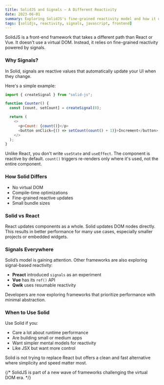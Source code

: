 ```yaml
---
title: SolidJS and Signals – A Different Reactivity
date: 2023-06-01
summary: Exploring SolidJS's fine-grained reactivity model and how it differs from virtual DOM frameworks.
tags: [solidjs, reactivity, signals, javascript, frontend]
---
```


SolidJS is a front-end framework that takes a different path than React or Vue. It doesn't use a virtual DOM. Instead, it relies on fine-grained reactivity powered by signals.

### Why Signals?

In Solid, signals are reactive values that automatically update your UI when they change.

Here's a simple example:

```js
import { createSignal } from "solid-js";

function Counter() {
  const [count, setCount] = createSignal(0);

  return (
    <>
      <p>Count: {count()}</p>
      <button onClick={() => setCount(count() + 1)}>Increment</button>
    </>
  );
}
```

Unlike React, you don't write `useState` and `useEffect`. The component is reactive by default. `count()` triggers re-renders only where it's used, not the entire component.

### How Solid Differs

- No virtual DOM
- Compile-time optimizations
- Fine-grained reactive updates
- Small bundle sizes

### Solid vs React

React updates components as a whole. Solid updates DOM nodes directly. This results in better performance for many use cases, especially smaller projects or embedded widgets.

### Signals Everywhere

Solid’s model is gaining attention. Other frameworks are also exploring signal-based reactivity:

- **Preact** introduced `signals` as an experiment
- **Vue** has its `ref()` API
- **Qwik** uses resumable reactivity

Developers are now exploring frameworks that prioritize performance with minimal abstraction.

### When to Use Solid

Use Solid if you:

- Care a lot about runtime performance
- Are building small or medium apps
- Want simpler mental models for reactivity
- Like JSX but want more control

Solid is not trying to replace React but offers a clean and fast alternative where simplicity and speed matter most.

{/* SolidJS is part of a new wave of frameworks challenging the virtual DOM era. */} 
